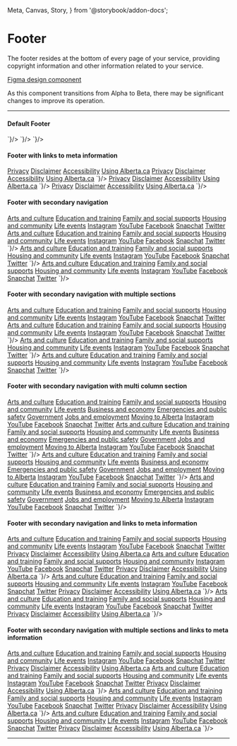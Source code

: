   Meta,
  Canvas,
  Story,
} from '@storybook/addon-docs';


<Meta title="Components/AppFooter" component={GoAAppFooter} />

# Footer

The footer resides at the bottom of every page of your service, providing copyright information and other information related to your service.

[Figma design component](https://www.figma.com/file/3pb2IK8s2QUqWieH79KdN7/%E2%9D%96-Components-%7C-DDI-DS?node-id=582%3A5939)

<GoACallout type="important" title="Refactoring may be needed for future releases">
  As this component transitions from Alpha to Beta, there may be significant changes to improve its operation. 
</GoACallout>

---

#### Default Footer

<Story name="Default Footer">
  <GoAAppFooter/>
</Story>

<Tabs>
  <Tab label="Web Component">
    <CodeSnippet lang="html" code={`
      <goa-app-footer />
    `}/>
  </Tab>
  <Tab label="Angular">
    <CodeSnippet lang="html" code={`
      <goa-app-footer></goa-app-footer>
    `}/>
  </Tab>
  <Tab label="React">
    <CodeSnippet lang="tsx" code={`
      <GoAAppFooter />
    `}/>
  </Tab>
</Tabs>

#### Footer with links to meta information

<Story name="Footer with links to meta information">
  <GoAAppFooter>
    <GoAAppFooterMetaSection>
      <a href="privacy.html">Privacy</a>
      <a href="disclaimer.html">Disclaimer</a>
      <a href="accessibility.html">Accessibility</a>
      <a href="using-alberta.html">Using Alberta.ca</a>
    </GoAAppFooterMetaSection>
  </GoAAppFooter>
</Story>

<Tabs>
  <Tab label="Web Component">
    <CodeSnippet lang="html" code={`
      <goa-app-footer>
        <goa-app-footer-meta-section>
          <a href="privacy.html">Privacy</a>
          <a href="disclaimer.html">Disclaimer</a>
          <a href="accessibility.html">Accessibility</a>
          <a href="using-alberta.html">Using Alberta.ca</a>
        </goa-app-footer-meta-section>
      </goa-app-footer>
    `}/>
  </Tab>
  <Tab label="Angular">
    <CodeSnippet lang="html" code={`
      <goa-app-footer>
        <goa-app-footer-meta-section>
          <a href="privacy.html">Privacy</a>
          <a href="disclaimer.html">Disclaimer</a>
          <a href="accessibility.html">Accessibility</a>
          <a href="using-alberta.html">Using Alberta.ca</a>
        </goa-app-footer-meta-section>
      </goa-app-footer>
    `}/>
  </Tab>
  <Tab label="React">
    <CodeSnippet lang="tsx" code={`
      <GoAAppFooter>
        <GoAAppFooterMetaSection>
          <a href="privacy.html">Privacy</a>
          <a href="disclaimer.html">Disclaimer</a>
          <a href="accessibility.html">Accessibility</a>
          <a href="using-alberta.html">Using Alberta.ca</a>
        </GoAAppFooterMetaSection>
      </GoAAppFooter>
    `}/>
  </Tab>
</Tabs>

#### Footer with secondary navigation

<Story name="Footer with secondary navigation">
  <GoAAppFooter>
    <GoAAppFooterNavSection maxcolumncount={3}>
      <a href="a.html">Arts and culture</a>
      <a href="b.html">Education and training</a>
      <a href="c.html">Family and social supports</a>
      <a href="d.html">Housing and community</a>
      <a href="e.html">Life events</a>
      <a href="instagram.html">Instagram</a>
      <a href="youtube.html">YouTube</a>
      <a href="facebook.html">Facebook</a>
      <a href="snapchat.html">Snapchat</a>
      <a href="twitter.html">Twitter</a>
    </GoAAppFooterNavSection>
  </GoAAppFooter>
</Story>

<Tabs>
  <Tab label="Web Component">
    <CodeSnippet lang="html" code={`
      <goa-app-footer>
        <goa-app-footer-nav-section maxcolumncount="3">
          <a href="a.html">Arts and culture</a>
          <a href="b.html">Education and training</a>
          <a href="c.html">Family and social supports</a>
          <a href="d.html">Housing and community</a>
          <a href="e.html">Life events</a>
          <a href="instagram.html">Instagram</a>
          <a href="youtube.html">YouTube</a>
          <a href="facebook.html">Facebook</a>
          <a href="snapchat.html">Snapchat</a>
          <a href="twitter.html">Twitter</a>
        </goa-app-footer-nav-section>
      </goa-app-footer>
    `}/>
  </Tab>
  <Tab label="Angular">
    <CodeSnippet lang="html" code={`
      <goa-app-footer>
        <goa-app-footer-nav-section maxcolumncount="3">
          <a href="a.html">Arts and culture</a>
          <a href="b.html">Education and training</a>
          <a href="c.html">Family and social supports</a>
          <a href="d.html">Housing and community</a>
          <a href="e.html">Life events</a>
          <a href="instagram.html">Instagram</a>
          <a href="youtube.html">YouTube</a>
          <a href="facebook.html">Facebook</a>
          <a href="snapchat.html">Snapchat</a>
          <a href="twitter.html">Twitter</a>
        </goa-app-footer-nav-section>
      </goa-app-footer>
    `}/>
  </Tab>
  <Tab label="React">
    <CodeSnippet lang="tsx" code={`
      <GoAAppFooter>
        <GoAAppFooterNavSection maxcolumncount={3}>
          <a href="a.html">Arts and culture</a>
          <a href="b.html">Education and training</a>
          <a href="c.html">Family and social supports</a>
          <a href="d.html">Housing and community</a>
          <a href="e.html">Life events</a>
          <a href="instagram.html">Instagram</a>
          <a href="youtube.html">YouTube</a>
          <a href="facebook.html">Facebook</a>
          <a href="snapchat.html">Snapchat</a>
          <a href="twitter.html">Twitter</a>
        </GoAAppFooterNavSection>
      </GoAAppFooter>
    `}/>
  </Tab>
</Tabs>

#### Footer with secondary navigation with multiple sections

<Story name="Footer with secondary navigation with multiple sections">
  <GoAAppFooter>
      <GoAAppFooterNavSection name="All Services">
        <a href="a.html">Arts and culture</a>
        <a href="b.html">Education and training</a>
        <a href="c.html">Family and social supports</a>
        <a href="d.html">Housing and community</a>
        <a href="e.html">Life events</a>
      </GoAAppFooterNavSection>
      <GoAAppFooterNavSection name="Social Media">
        <a href="instagram.html">Instagram</a>
        <a href="youtube.html">YouTube</a>
        <a href="facebook.html">Facebook</a>
        <a href="snapchat.html">Snapchat</a>
        <a href="twitter.html">Twitter</a>
      </GoAAppFooterNavSection>
  </GoAAppFooter>
</Story>

<Tabs>
  <Tab label="Web Component">
    <CodeSnippet lang="html" code={`
      <goa-app-footer>
        <goa-app-footer-nav-section name="All Services">
          <a href="a.html">Arts and culture</a>
          <a href="b.html">Education and training</a>
          <a href="c.html">Family and social supports</a>
          <a href="d.html">Housing and community</a>
          <a href="e.html">Life events</a>
        </goa-app-footer-nav-section>
        <goa-app-footer-nav-section name="Social Media">
          <a href="instagram.html">Instagram</a>
          <a href="youtube.html">YouTube</a>
          <a href="facebook.html">Facebook</a>
          <a href="snapchat.html">Snapchat</a>
          <a href="twitter.html">Twitter</a>
        </goa-app-footer-nav-section>
      </goa-app-footer>
    `}/>
  </Tab>
  <Tab label="Angular">
    <CodeSnippet lang="html" code={`
      <goa-app-footer>
        <goa-app-footer-nav-section name="All Services">
          <a href="a.html">Arts and culture</a>
          <a href="b.html">Education and training</a>
          <a href="c.html">Family and social supports</a>
          <a href="d.html">Housing and community</a>
          <a href="e.html">Life events</a>
        </goa-app-footer-nav-section>
        <goa-app-footer-nav-section name="Social Media">
          <a href="instagram.html">Instagram</a>
          <a href="youtube.html">YouTube</a>
          <a href="facebook.html">Facebook</a>
          <a href="snapchat.html">Snapchat</a>
          <a href="twitter.html">Twitter</a>
        </goa-app-footer-nav-section>
      </goa-app-footer>
    `}/>
  </Tab>
  <Tab label="React">
    <CodeSnippet lang="tsx" code={`
      <GoAAppFooter>
        <GoAAppFooterNavSection name="All Services">
          <a href="a.html">Arts and culture</a>
          <a href="b.html">Education and training</a>
          <a href="c.html">Family and social supports</a>
          <a href="d.html">Housing and community</a>
          <a href="e.html">Life events</a>
        </GoAAppFooterNavSection>
        <GoAAppFooterNavSection name="Social Media">
          <a href="instagram.html">Instagram</a>
          <a href="youtube.html">YouTube</a>
          <a href="facebook.html">Facebook</a>
          <a href="snapchat.html">Snapchat</a>
          <a href="twitter.html">Twitter</a>
        </GoAAppFooterNavSection>
      </GoAAppFooter>
    `}/>
  </Tab>
</Tabs>


#### Footer with secondary navigation with multi column section

<Story name="Footer with secondary navigation with multi column section">
  <GoAAppFooter>
    <GoAAppFooterNavSection name="All Services" maxcolumncount={2}>
      <a href="a.html">Arts and culture</a>
      <a href="b.html">Education and training</a>
      <a href="c.html">Family and social supports</a>
      <a href="d.html">Housing and community</a>
      <a href="e.html">Life events</a>
      <a href="f.html">Business and economy</a>
      <a href="g.html">Emergencies and public safety</a>
      <a href="h.html">Government</a>
      <a href="i.html">Jobs and employment</a>
      <a href="j.html">Moving to Alberta</a>
    </GoAAppFooterNavSection>
    <GoAAppFooterNavSection name="Social Media">
      <a href="instagram.html">Instagram</a>
      <a href="youtube.html">YouTube</a>
      <a href="facebook.html">Facebook</a>
      <a href="snapchat.html">Snapchat</a>
      <a href="twitter.html">Twitter</a>
    </GoAAppFooterNavSection>
  </GoAAppFooter>
</Story>

<Tabs>
  <Tab label="Web Component">
    <CodeSnippet lang="html" code={`
      <goa-app-footer>
        <goa-app-footer-nav-section name="All Services" maxcolumncount="2">
          <a href="a.html">Arts and culture</a>
          <a href="b.html">Education and training</a>
          <a href="c.html">Family and social supports</a>
          <a href="d.html">Housing and community</a>
          <a href="e.html">Life events</a>
          <a href="f.html">Business and economy</a>
          <a href="g.html">Emergencies and public safety</a>
          <a href="h.html">Government</a>
          <a href="i.html">Jobs and employment</a>
          <a href="j.html">Moving to Alberta</a>
        </goa-app-footer-nav-section>    
        <goa-app-footer-nav-section name="Social Media">    
          <a href="instagram.html">Instagram</a>
          <a href="youtube.html">YouTube</a>
          <a href="facebook.html">Facebook</a>
          <a href="snapchat.html">Snapchat</a>
          <a href="twitter.html">Twitter</a>
        </goa-app-footer-nav-section>    
      </goa-app-footer>
    `}/>
  </Tab>
  <Tab label="Angular">
    <CodeSnippet lang="html" code={`
      <goa-app-footer>
        <goa-app-footer-nav-section name="All Services" maxcolumncount="2">
          <a href="a.html">Arts and culture</a>
          <a href="b.html">Education and training</a>
          <a href="c.html">Family and social supports</a>
          <a href="d.html">Housing and community</a>
          <a href="e.html">Life events</a>
          <a href="f.html">Business and economy</a>
          <a href="g.html">Emergencies and public safety</a>
          <a href="h.html">Government</a>
          <a href="i.html">Jobs and employment</a>
          <a href="j.html">Moving to Alberta</a>
        </goa-app-footer-nav-section>    
        <goa-app-footer-nav-section name="Social Media">    
          <a href="instagram.html">Instagram</a>
          <a href="youtube.html">YouTube</a>
          <a href="facebook.html">Facebook</a>
          <a href="snapchat.html">Snapchat</a>
          <a href="twitter.html">Twitter</a>
        </goa-app-footer-nav-section>    
      </goa-app-footer>
    `}/>
  </Tab>
  <Tab label="React">
    <CodeSnippet lang="tsx" code={`
      <GoAAppFooter>
        <GoAAppFooterNavSection name="All Services" maxcolumncount={2}>
          <a href="a.html">Arts and culture</a>
          <a href="b.html">Education and training</a>
          <a href="c.html">Family and social supports</a>
          <a href="d.html">Housing and community</a>
          <a href="e.html">Life events</a>
          <a href="f.html">Business and economy</a>
          <a href="g.html">Emergencies and public safety</a>
          <a href="h.html">Government</a>
          <a href="i.html">Jobs and employment</a>
          <a href="j.html">Moving to Alberta</a>
        </GoAAppFooterNavSection>
        <GoAAppFooterNavSection name="Social Media">
          <a href="instagram.html">Instagram</a>
          <a href="youtube.html">YouTube</a>
          <a href="facebook.html">Facebook</a>
          <a href="snapchat.html">Snapchat</a>
          <a href="twitter.html">Twitter</a>
        </GoAAppFooterNavSection>
      </GoAAppFooter>
    `}/>
  </Tab>
</Tabs>


#### Footer with secondary navigation and links to meta information

<Story name="Footer with secondary navigation and links to meta information">
  <GoAAppFooter>
    <GoAAppFooterNavSection maxcolumncount={2}>
      <a href="a.html">Arts and culture</a>
      <a href="b.html">Education and training</a>
      <a href="c.html">Family and social supports</a>
      <a href="d.html">Housing and community</a>
      <a href="e.html">Life events</a>
      <a href="instagram.html">Instagram</a>
      <a href="youtube.html">YouTube</a>
      <a href="facebook.html">Facebook</a>
      <a href="snapchat.html">Snapchat</a>
      <a href="twitter.html">Twitter</a>
    </GoAAppFooterNavSection>
    <GoAAppFooterMetaSection>
      <a href="privacy.html">Privacy</a>
      <a href="disclaimer.html">Disclaimer</a>
      <a href="accessibility.html">Accessibility</a>
      <a href="using-alberta.html">Using Alberta.ca</a>
    </GoAAppFooterMetaSection>
  </GoAAppFooter>
</Story>

<Tabs>
  <Tab label="Web Component">
    <CodeSnippet lang="html" code={`
      <goa-app-footer>
        <goa-app-footer-nav-section maxcolumncount="2">
          <a href="a.html">Arts and culture</a>
          <a href="b.html">Education and training</a>
          <a href="c.html">Family and social supports</a>
          <a href="d.html">Housing and community</a>
          <a href="instagram.html">Instagram</a>
          <a href="youtube.html">YouTube</a>
          <a href="facebook.html">Facebook</a>
          <a href="snapchat.html">Snapchat</a>
          <a href="twitter.html">Twitter</a>
        </goa-app-footer-nav-section>
        <goa-app-footer-meta-section>
          <a href="privacy.html">Privacy</a>
          <a href="disclaimer.html">Disclaimer</a>
          <a href="accessibility.html">Accessibility</a>
          <a href="using-alberta.html">Using Alberta.ca</a>
        </goa-app-footer-meta-section>
      </goa-app-footer>
    `}/>
  </Tab>
  <Tab label="Angular">
    <CodeSnippet lang="html" code={`
      <goa-app-footer>
        <goa-app-footer-nav-section maxcolumncount="2">
          <a href="a.html">Arts and culture</a>
          <a href="b.html">Education and training</a>
          <a href="c.html">Family and social supports</a>
          <a href="d.html">Housing and community</a>
          <a href="e.html">Life events</a>
          <a href="instagram.html">Instagram</a>
          <a href="youtube.html">YouTube</a>
          <a href="facebook.html">Facebook</a>
          <a href="snapchat.html">Snapchat</a>
          <a href="twitter.html">Twitter</a>
        </goa-app-footer-nav-section>
        <goa-app-footer-meta-section>
          <a href="privacy.html">Privacy</a>
          <a href="disclaimer.html">Disclaimer</a>
          <a href="accessibility.html">Accessibility</a>
          <a href="using-alberta.html">Using Alberta.ca</a>
        </goa-app-footer-meta-section>
      </goa-app-footer>
    `}/>
  </Tab>
  <Tab label="React">
    <CodeSnippet lang="tsx" code={`
      <GoAAppFooter>
        <GoAAppFooterNavSection maxcolumncount={2}>
          <a href="a.html">Arts and culture</a>
          <a href="b.html">Education and training</a>
          <a href="c.html">Family and social supports</a>
          <a href="d.html">Housing and community</a>
          <a href="e.html">Life events</a>
          <a href="instagram.html">Instagram</a>
          <a href="youtube.html">YouTube</a>
          <a href="facebook.html">Facebook</a>
          <a href="snapchat.html">Snapchat</a>
          <a href="twitter.html">Twitter</a>
        </GoAAppFooterNavSection>
        <GoAAppFooterMetaSection>
          <a href="privacy.html">Privacy</a>
          <a href="disclaimer.html">Disclaimer</a>
          <a href="accessibility.html">Accessibility</a>
          <a href="using-alberta.html">Using Alberta.ca</a>
        </GoAAppFooterMetaSection>
      </GoAAppFooter>
    `}/>
  </Tab>
</Tabs>


#### Footer with secondary navigation with multiple sections and links to meta information

<Story name="Footer with secondary navigation with multiple sections and links to meta information">
  <GoAAppFooter>
    <GoAAppFooterNavSection name="All Services">
      <a href="a.html">Arts and culture</a>
      <a href="b.html">Education and training</a>
      <a href="c.html">Family and social supports</a>
      <a href="d.html">Housing and community</a>
      <a href="e.html">Life events</a>
    </GoAAppFooterNavSection>
    <GoAAppFooterNavSection name="Social Media">
      <a href="instagram.html">Instagram</a>
      <a href="youtube.html">YouTube</a>
      <a href="facebook.html">Facebook</a>
      <a href="snapchat.html">Snapchat</a>
      <a href="twitter.html">Twitter</a>
    </GoAAppFooterNavSection>
    <GoAAppFooterMetaSection>
      <a href="privacy.html">Privacy</a>
      <a href="disclaimer.html">Disclaimer</a>
      <a href="accessibility.html">Accessibility</a>
      <a href="using-alberta.html">Using Alberta.ca</a>
    </GoAAppFooterMetaSection>
  </GoAAppFooter>
</Story>

<Tabs>
  <Tab label="Web Component">
    <CodeSnippet lang="html" code={`
      <goa-app-footer>
        <goa-app-footer-nav-section name="All Services">
          <a href="a.html">Arts and culture</a>
          <a href="b.html">Education and training</a>
          <a href="c.html">Family and social supports</a>
          <a href="d.html">Housing and community</a>
          <a href="e.html">Life events</a>
        </goa-app-footer-nav-section>
        <goa-app-footer-nav-section name="Social Media">
          <a href="instagram.html">Instagram</a>
          <a href="youtube.html">YouTube</a>
          <a href="facebook.html">Facebook</a>
          <a href="snapchat.html">Snapchat</a>
          <a href="twitter.html">Twitter</a>
        </goa-app-footer-nav-section>
        <goa-app-footer-meta-section>
          <a href="privacy.html">Privacy</a>
          <a href="disclaimer.html">Disclaimer</a>
          <a href="accessibility.html">Accessibility</a>
          <a href="using-alberta.html">Using Alberta.ca</a>
        </goa-app-footer-meta-section>
      </goa-app-footer>
    `}/>
  </Tab>
  <Tab label="Angular">
    <CodeSnippet lang="html" code={`
      <goa-app-footer>
        <goa-app-footer-nav-section name="All Services">
          <a href="a.html">Arts and culture</a>
          <a href="b.html">Education and training</a>
          <a href="c.html">Family and social supports</a>
          <a href="d.html">Housing and community</a>
          <a href="e.html">Life events</a>
        </goa-app-footer-nav-section>
        <goa-app-footer-nav-section name="Social Media">
          <a href="instagram.html">Instagram</a>
          <a href="youtube.html">YouTube</a>
          <a href="facebook.html">Facebook</a>
          <a href="snapchat.html">Snapchat</a>
          <a href="twitter.html">Twitter</a>
        </goa-app-footer-nav-section>
        <goa-app-footer-meta-section>
          <a href="privacy.html">Privacy</a>
          <a href="disclaimer.html">Disclaimer</a>
          <a href="accessibility.html">Accessibility</a>
          <a href="using-alberta.html">Using Alberta.ca</a>
        </goa-app-footer-meta-section>
      </goa-app-footer>
    `}/>
  </Tab>
  <Tab label="React">
    <CodeSnippet lang="tsx" code={`
      <GoAAppFooter>
        <GoAAppFooterNavSection name="All Services">
          <a href="a.html">Arts and culture</a>
          <a href="b.html">Education and training</a>
          <a href="c.html">Family and social supports</a>
          <a href="d.html">Housing and community</a>
          <a href="e.html">Life events</a>
        </GoAAppFooterNavSection>
        <GoAAppFooterNavSection name="Social Media">
          <a href="instagram.html">Instagram</a>
          <a href="youtube.html">YouTube</a>
          <a href="facebook.html">Facebook</a>
          <a href="snapchat.html">Snapchat</a>
          <a href="twitter.html">Twitter</a>
        </GoAAppFooterNavSection>
        <GoAAppFooterMetaSection>
          <a href="privacy.html">Privacy</a>
          <a href="disclaimer.html">Disclaimer</a>
          <a href="accessibility.html">Accessibility</a>
          <a href="using-alberta.html">Using Alberta.ca</a>
        </GoAAppFooterMetaSection>
      </GoAAppFooter>
    `}/>
  </Tab>
</Tabs>

---

<SupportInfo />
